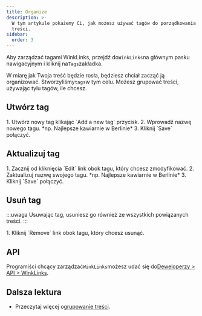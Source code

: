 ```yaml
---
title: Organize
description: >-
  W tym artykule pokażemy Ci, jak możesz używać tagów do porządkowania swoich
  treści.
sidebar:
  order: 3
---
```


Aby zarządzać tagami WinkLinks, przejdź do`WinkLinks`na głównym pasku nawigacyjnym i kliknij na`Tags`zakładka.

W miarę jak Twoja treść będzie rosła, będziesz chciał zacząć ją organizować. Stworzyliśmy`tags`w tym celu. Możesz grupować treści, używając tylu tagów, ile chcesz.

## Utwórz tag

<Steps>
  1. Utwórz nowy tag klikając `Add a new tag` przycisk.
  2. Wprowadź nazwę nowego tagu. *np. Najlepsze kawiarnie w Berlinie*
  3. Kliknij `Save` połączyć.
</Steps>


## Aktualizuj tag

<Steps>
  1. Zacznij od kliknięcia `Edit` link obok tagu, który chcesz zmodyfikować.
  2. Zaktualizuj nazwę swojego tagu. *np. Najlepsze kawiarnie w Berlinie*
  3. Kliknij `Save` połączyć.
</Steps>


## Usuń tag

:::uwaga
Usuwając tag, usuniesz go również ze wszystkich powiązanych treści.
:::

<Steps>
  1. Kliknij `Remove` link obok tagu, który chcesz usunąć.
</Steps>


## API

Programiści chcący zarządzać`WinkLinks`możesz udać się do[Deweloperzy > API > WinkLinks](/developers/apis/#winklinks-api).

## Dalsza lektura

* Przeczytaj więcej o[grupowanie treści](/link-manager/content#grouping-content).

